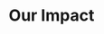 ---
title: Our Impact
blocks:
  - logo:
      src: /inreach-logos/InReach_Logo_Color_RGB.svg
      alt: InReach Logo
    navBGColor: Green
    navLinks:
      - {}
    languages:
      - language: English
        flag: US
      - language: Spanish
        flag: ES
    _template: header
  - heroBackgroundImage:
      src: /images/Our_Impact_Cover.png
      alt: Banner
      colorFilter: '#65728A'
    heroHeaderText:
      text: |
        # <ColoredText text="OUR IMPACT" color="White" />
      position: Right
    _template: hero
  - richTextLeft: |
      <YoutubeEmbed url="https://youtu.be/l_sm8Q1r3d8?si=p9QbImexqrCRotv2" />
    richTextRight: "### <ColoredText text=\"InReach\" color=\"Ally Green\" /> is the world’s first open source platform matching LGBTQ+ people facing persecution or discrimination with safe, verified resources. \U0001F308\U0001F3F3️‍⚧️\n\n\\#SafeHelpIsInReach\n"
    _template: twoColumn
  - richTextContent: "# <ColoredText text=\"Our Impact by the Numbers ✨\" color=\"Light Blue\" />\n\n## \U0001F49A All 50 U.S. states and D.C. with verified services listed on InReach and people using the platform to access safe resources \U0001F49A\n"
    _template: richText
  - richTextLeft: |
      ![](/images/img1.png)![](/images/img2.png)
    richTextRight: |
      ![](/images/img3.png)![](/images/img4.png)
    _template: twoColumn
  - richTextContent: "# We proudly serve the diverse LGBTQ+ commmunity \U0001F49A\n\nThe free InReach App is designed for the diverse and intersectional LGBTQ+ community. We are proud to have users from a wide variety of sexual orientations, gender identities, races/ethnicities, immigration statuses, ages, and more.![](/images/img5.webp)\n"
    _template: richText
  - richTextLeft: >
      ![](/images/img8.webp) LGBTQ+ identities![](/images/img9.webp)Immigration
      statuses
    richTextRight: >
      ![](/images/img10.webp)Races/ethnicities![](/images/img12.webp)Countries
      of origin
    _template: twoColumn
  - richTextContent: >
      **\*Note**: Following our safety-first approach, we do not require any
      personally identifiable information to use the InReach App. Users who
      choose to create a free InReach user account have the option to share
      demographic information via an anonymous online survey. All of this
      sensitive information is stored anonymously and not connected to any
      single individual user or user account.


      ***
    _template: richText
  - heading: ''
    richTextLeft: "## DISCOVER VERIFIED LGBTQ+ SERVICES WITH INREACH\n\nAccess the [InReach App](https://app.inreach.org/) on web (desktop and mobile), as well as native iOS and Android platforms \U0001F4F1. Our confidential app features a comprehensive directory of affirming, verified services spanning all 50 U.S. states, D.C., U.S. territories, Canada, and Mexico \U0001F30E.\n\nDiscover over 9,000 verified services available on the free InReach App throughout North America \U0001F31F. Our dedicated team of trained volunteers continually verifies and adds new services to ensure up-to-date support for our community.\n"
    richTextRight: |
      ![](</images/Our Impact page 2.jpg>)
    _template: twoColumn
  - richTextContent: |
      ***
    _template: richText
  - heading: "InReach App Features\U0001F4F1"
    verticalAlignment: middle
    richTextLeft: "### Our vision is to ensure every LGBTQ+ person has on-demand access to safe resources via building a dynamic tech platform that everyone can contribute their knowledge to for free. \U0001F49A\n"
    richTextRight: |
      <YoutubeEmbed url="https://youtu.be/8WzyNAnAiM4?si=Pd__uhUhwOdPXyH9" />
    _template: twoColumn
  - verticalAlignment: top
    richTextLeft: >
      <ColoredText text="Open Source" color="Ally Green" />:  InReach is built
      for scale and local community input.


      <ColoredText text="Vetted Resources Only" color="Ally Green" />: Every
      service provider listed on InReach is independently vetted (and
      re-verified at least once every 6 months) to be affirming for the diverse
      LGBTQ+ community by trained volunteers.


      <ColoredText text="Safety First" color="Ally Green" />: We know online
      anonymity can be a life-or-death issue for LGBTQ+ people. That’s why our
      app is designed to protect users’ confidentiality and safety online.


      <ColoredText text="Localization (Translation)" color="Ally Green" />\:As
      an open-source platform, InReach uses crowdsourced translations. Real
      people verify (and edit as needed) our machine-generated translations to
      ensure accuracy, inclusivity and cultural competence.


      <ColoredText text="Holistic" color="Ally Green" /><ColoredText />: InReach
      lists 15 categories of verified support, including trans-focused services,
      legal help, safe housing, meal assistance, abortion care, mental health
      and medical care, translation and interpretation, community support,
      financial assistance, and more.
    richTextRight: >
      <ColoredText text="Personalize Your Search" color="Ally Green" />: Users
      can easily filter out providers that require fees and specific
      documentation (e.g., photo ID, medical insurance, proof of
      age/income/residence, or a referral) to access.


      <ColoredText text="Leave Ratings and Reviews" color="Ally Green" />:
      Logged-in users can share public ratings (one to five stars) and reviews
      on all verified service providers’ profile pages.


      <ColoredText text="Suggest New Resources" color="Ally Green" />: Logged-in
      users can suggest new LGBTQ+ resources for inclusion in the app to
      InReach’s Resource Team.


      <ColoredText text="Save Resources" color="Ally Green" />: Logged-in users
      can bookmark their favorite resources for easy access later.


      <ColoredText text="Share Resources" color="Ally Green" />: Users can
      easily share trusted resources with loved ones and/or clients, ensuring
      everyone has access to the help they need.


      <ColoredText text="Sorting Search Results (Coming Soon)" color="Ally
      Green" />: Soon, you’ll be able to sort verified providers by LGBTQ+
      community focus (e.g., prioritize BIPOC, TGNC, and/or immigrant
      providers).


      <ColoredText text="Service Provider Features (Coming Soon)" color="Ally
      Green" />: Providers who register for a free user account and “claim”
      their organization’s profile will gain access to a suite of free tools to
      showcase their services on InReach.
    _template: twoColumn
  - slides:
      - backgroundImage: /images/OurImpactPage.jpg
        slideTitle: Featured testimonials
        slideContent: >-
          “Social workers often make referrals to other organizations and
          providers to meet all of our clients’ needs. It is important to
          connect people with the resources and support they need in a timely
          manner, and it is imperative that services and service providers are
          safe and affirming. I share the InReach app not only with clients, but
          also with other service providers, to ensure that clients who are part
          of the LGBTQ community are connected with the mental health, medical,
          legal, and other services to meet all of their needs.” -InReach App
          User
        darken: true
        animate: false
        actionButton: ''
      - backgroundImage: /images/OurImpactPage.jpg
        slideTitle: Featured testimonials
        slideContent: >-
          “Thank you so much. I was trying to gather information such as yours,
          but this is the most comprehensive I have ever read.” -InReach App
          User
        darken: true
        animate: true
        actionButton: ''
      - backgroundImage: /images/OurImpactPage.jpg
        slideTitle: Featured testimonials
        slideContent: >-
          "The LGBTQ+ asylum process can be very isolating for many asylum
          seekers who continue to face daily challenges in the U.S. Access to
          legal representation and other basic resources can often make a big
          difference in their ability to rebuild their lives. I have used the
          InReach App to find LGBTQ-affirming legal resources that are
          instrumental in helping me navigate the convoluted immigration process
          for my long pathway to citizenship.” -InReach App User
        darken: true
        animate: false
        actionButton: ''
      - backgroundImage: /images/OurImpactPage.jpg
        slideTitle: Featured testimonials
        slideContent: >-
          "When I first began my transition in my 20’s I didn’t know where to
          start. InReach helped me access the resources necessary to step into
          my identity as a trans man. I used the app to locate affirming legal
          help for my name and gender maker changes, gender affirming medical
          care and mental health services as I navigated my transition." InReach
          App User
        darken: true
        animate: false
        actionButton: ''
      - backgroundImage: /images/OurImpactPage.jpg
        slideTitle: Featured testimonials
        slideContent: >-
          “Working in the pro bono legal services sector, our clients, who were
          asylum-seekers and other LGBTQI+ folks in vulnerable situations, would
          often ask for advice beyond the realm of legal help that we provide.
          As a paralegal, it was difficult to research this information in an
          individualized manner, until I found InReach. I was then able to use
          the InReach App to find safe and reliable service providers that would
          address our clients’ needs and to connect them with relevant and
          urgently needed social services. This invaluable online resource
          proved life-saving and life-changing for so many of our clients.“
          -InReach App User
        darken: true
        animate: false
        actionButton: ''
      - backgroundImage: /images/OurImpactPage.jpg
        slideTitle: 'Featured Testimonials '
        slideContent: >-
          "My family lives in a hostile state that has already outlawed gender
          affirming care for my child. We use the app as part of our survival
          strategy. There are too many barriers to relocation at the moment, so
          we are using the app to find the closest care. We are also using the
          app to determine where we will go when it is no longer can remain
          here. We need resources for the whole family and trust the resources
          listed on InReach because of the recertification process." -InReach
          App User
        darken: true
        animate: false
        actionButton: ''
      - backgroundImage: /images/OurImpactPage.jpg
        slideTitle: Featured testimonials
        slideContent: >-
          "As a volunteer crisis counselor, I talk every week with LGBTQ+ youth
          across the country who are in criss. They are facing issues like
          family discrimination, impending loss of housing, bullying, coming out
          loss, self-injury, and exploring gender identity. I use the free
          InReach App to find safe local service providers for our contacts, for
          example finding trans-affirming emergency housing for trans youth
          facing homelessness" -InReach App User
        darken: true
        animate: false
        actionButton: ''
      - backgroundImage: /images/OurImpactPage.jpg
        slideTitle: 'Featured Testimonials '
        slideContent: >-
          “While the world is full of many helpful tools and services, it is
          difficult to recommend unknown providers to our clients. InReach gives
          providers peace of mind; when we recommend their service, we know that
          our LGBTQI+ clients will receive affirming and supportive services
          that have been vetted by the InReach team. I never want to expose my
          clients to more harm, and InReach helps me feel confident in my
          recommendations.” -Inreach App User
        darken: true
        animate: false
        actionButton: ''
    _template: carousel
  - _template: footer
---